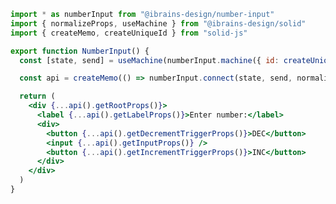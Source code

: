 ```jsx
import * as numberInput from "@ibrains-design/number-input"
import { normalizeProps, useMachine } from "@ibrains-design/solid"
import { createMemo, createUniqueId } from "solid-js"

export function NumberInput() {
  const [state, send] = useMachine(numberInput.machine({ id: createUniqueId() }))

  const api = createMemo(() => numberInput.connect(state, send, normalizeProps))

  return (
    <div {...api().getRootProps()}>
      <label {...api().getLabelProps()}>Enter number:</label>
      <div>
        <button {...api().getDecrementTriggerProps()}>DEC</button>
        <input {...api().getInputProps()} />
        <button {...api().getIncrementTriggerProps()}>INC</button>
      </div>
    </div>
  )
}
```

